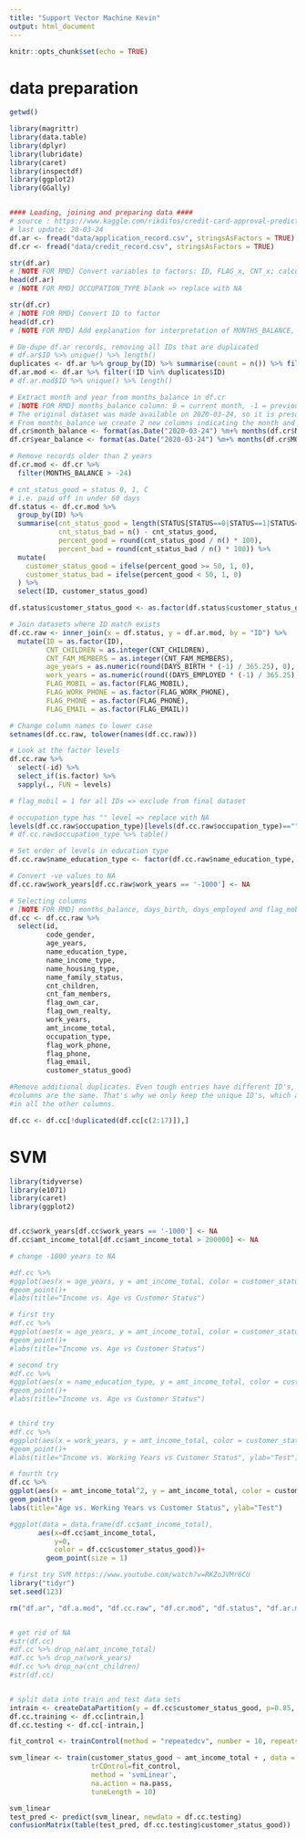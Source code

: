 ```yaml
---
title: "Support Vector Machine Kevin"
output: html_document
---
```


```r
knitr::opts_chunk$set(echo = TRUE)
```

# data preparation

```r
getwd()

library(magrittr)
library(data.table)
library(dplyr)
library(lubridate)
library(caret)
library(inspectdf)
library(ggplot2)
library(GGally)


#### Loading, joining and preparing data ####
# source : https://www.kaggle.com/rikdifos/credit-card-approval-prediction
# last update: 20-03-24
df.ar <- fread("data/application_record.csv", stringsAsFactors = TRUE)
df.cr <- fread("data/credit_record.csv", stringsAsFactors = TRUE)

str(df.ar)
# [NOTE FOR RMD] Convert variables to factors: ID, FLAG_x, CNT_x; calculate age and work in years
head(df.ar)
# [NOTE FOR RMD] OCCUPATION_TYPE blank => replace with NA

str(df.cr)
# [NOTE FOR RMD] Convert ID to factor
head(df.cr)
# [NOTE FOR RMD] Add explanation for interpretation of MONTHS_BALANCE, STATUS columns

# De-dupe df.ar records, removing all IDs that are duplicated
# df.ar$ID %>% unique() %>% length()                                           # 438510 unique IDs
duplicates <- df.ar %>% group_by(ID) %>% summarise(count = n()) %>% filter(count > 1)
df.ar.mod <- df.ar %>% filter(!ID %in% duplicates$ID)
# df.ar.mod$ID %>% unique() %>% length()                                       # 438463 unique IDs

# Extract month and year from months_balance in df.cr
# [NOTE FOR RMD] months_balance column: 0 = current month, -1 = previous month, -2 = 2 months prior, etc.
# The original dataset was made available on 2020-03-24, so it is presumed current month is March 2020.
# From months_balance we create 2 new columns indicating the month and year for each observation.
df.cr$month_balance <- format(as.Date("2020-03-24") %m+% months(df.cr$MONTHS_BALANCE), "%B")
df.cr$year_balance <- format(as.Date("2020-03-24") %m+% months(df.cr$MONTHS_BALANCE), "%Y") %>% as.integer(.)

# Remove records older than 2 years
df.cr.mod <- df.cr %>%
  filter(MONTHS_BALANCE > -24)

# cnt_status_good = status 0, 1, C
# i.e. paid off in under 60 days
df.status <- df.cr.mod %>%
  group_by(ID) %>%
  summarise(cnt_status_good = length(STATUS[STATUS==0|STATUS==1|STATUS=='C']), 
            cnt_status_bad = n() - cnt_status_good, 
            percent_good = round(cnt_status_good / n() * 100),
            percent_bad = round(cnt_status_bad / n() * 100)) %>%
  mutate(
    customer_status_good = ifelse(percent_good >= 50, 1, 0),
    customer_status_bad = ifelse(percent_good < 50, 1, 0)
  ) %>%
  select(ID, customer_status_good)

df.status$customer_status_good <- as.factor(df.status$customer_status_good)

# Join datasets where ID match exists
df.cc.raw <- inner_join(x = df.status, y = df.ar.mod, by = "ID") %>%
  mutate(ID = as.factor(ID),
         CNT_CHILDREN = as.integer(CNT_CHILDREN),
         CNT_FAM_MEMBERS = as.integer(CNT_FAM_MEMBERS),
         age_years = as.numeric(round(DAYS_BIRTH * (-1) / 365.25), 0),         # instead of DAYS_BIRTH
         work_years = as.numeric(round((DAYS_EMPLOYED * (-1) / 365.25), 0)),   # instead of DAYS_EMPLOYED, negative: Pensioner or unemployed
         FLAG_MOBIL = as.factor(FLAG_MOBIL),
         FLAG_WORK_PHONE = as.factor(FLAG_WORK_PHONE),
         FLAG_PHONE = as.factor(FLAG_PHONE),
         FLAG_EMAIL = as.factor(FLAG_EMAIL))

# Change column names to lower case
setnames(df.cc.raw, tolower(names(df.cc.raw)))

# Look at the factor levels
df.cc.raw %>% 
  select(-id) %>% 
  select_if(is.factor) %>%
  sapply(., FUN = levels)                                                      # alternatively: FUN=table

# flag_mobil = 1 for all IDs => exclude from final dataset

# occupation_type has "" level => replace with NA
levels(df.cc.raw$occupation_type)[levels(df.cc.raw$occupation_type)==""] <- "NA"
# df.cc.raw$occupation_type %>% table()                                        # check that "" are updated as NA

# Set order of levels in education type
df.cc.raw$name_education_type <- factor(df.cc.raw$name_education_type, levels=c("Lower secondary", "Secondary / secondary special", "Incomplete higher", "Higher education", "Academic degree"), ordered = TRUE)

# Convert -ve values to NA
df.cc.raw$work_years[df.cc.raw$work_years == '-1000'] <- NA

# Selecting columns
# [NOTE FOR RMD] months_balance, days_birth, days_employed and flag_mobil columns are excluded
df.cc <- df.cc.raw %>%
  select(id,
         code_gender,
         age_years,
         name_education_type,
         name_income_type,
         name_housing_type,
         name_family_status,
         cnt_children,
         cnt_fam_members,
         flag_own_car,
         flag_own_realty,
         work_years,
         amt_income_total,
         occupation_type,
         flag_work_phone,
         flag_phone,
         flag_email,
         customer_status_good)

#Remove additional duplicates. Even tough entries have different ID's, all the other
#columns are the same. That's why we only keep the unique ID's, which also have uniqueness
#in all the other columns.

df.cc <- df.cc[!duplicated(df.cc[c(2:17)]),]


```

# SVM
```r
library(tidyverse)
library(e1071)
library(caret)
library(ggplot2)


df.cc$work_years[df.cc$work_years == '-1000'] <- NA
df.cc$amt_income_total[df.cc$amt_income_total > 200000] <- NA

# change -1000 years to NA

#df.cc %>%
#ggplot(aes(x = age_years, y = amt_income_total, color = customer_status_good)) +
#geom_point()+
#labs(title="Income vs. Age vs Customer Status")

# first try
#df.cc %>%
#ggplot(aes(x = age_years, y = amt_income_total, color = customer_status_good)) +
#geom_point()+
#labs(title="Income vs. Age vs Customer Status")

# second try
#df.cc %>%
#ggplot(aes(x = name_education_type, y = amt_income_total, color = customer_status_good)) +
#geom_point()+
#labs(title="Income vs. Age vs Customer Status")


# third try
#df.cc %>%
#ggplot(aes(x = work_years, y = amt_income_total, color = customer_status_good)) +
#geom_point()+
#labs(title="Income vs. Working Years vs Customer Status", ylab="Test")

# fourth try
df.cc %>%
ggplot(aes(x = amt_income_total^2, y = amt_income_total, color = customer_status_good)) +
geom_point()+
labs(title="Age vs. Working Years vs Customer Status", ylab="Test")

```

```r
#ggplot(data = data.frame(df.cc$amt_income_total),
       aes(x=df.cc$amt_income_total,
           y=0,
           color = df.cc$customer_status_good))+
         geom_point(size = 1)
```

```r
# first try SVM https://www.youtube.com/watch?v=RKZoJVMr6CU
library("tidyr")
set.seed(123)

rm("df.ar", "df.a.mod", "df.cc.raw", "df.cr.mod", "df.status", "df.ar.mod", "df.cr")


# get rid of NA
#str(df.cc)
#df.cc %>% drop_na(amt_income_total)
#df.cc %>% drop_na(work_years)
#df.cc %>% drop_na(cnt_children)
#str(df.cc)


# split data into train and test data sets
intrain <- createDataPartition(y = df.cc$customer_status_good, p=0.85, list = FALSE)
df.cc.training <- df.cc[intrain,]
df.cc.testing <- df.cc[-intrain,]


```

```r
fit_control <- trainControl(method = "repeatedcv", number = 10, repeats = 3)

svm_linear <- train(customer_status_good ~ amt_income_total + , data = df.cc.training,
                    trCOntrol=fit_control,
                    method = 'svmLinear',
                    na.action = na.pass,
                    tuneLength = 10)
```

```r
svm_linear
test_pred <- predict(svm_linear, newdata = df.cc.testing)
confusionMatrix(table(test_pred, df.cc.testing$customer_status_good))
```


